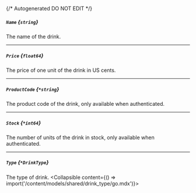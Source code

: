 {/* Autogenerated DO NOT EDIT  */}

##### `Name` *{`string`}*
The name of the drink.

---
##### `Price` *{`float64`}*
The price of one unit of the drink in US cents.

---
##### `ProductCode` *{`*string`}*
The product code of the drink, only available when authenticated.

---
##### `Stock` *{`*int64`}*
The number of units of the drink in stock, only available when authenticated.

---
##### `Type` *{`*DrinkType`}*
The type of drink.
<Collapsible content={() => import('/content/models/shared/drink_type/go.mdx')}>
</Collapsible>

